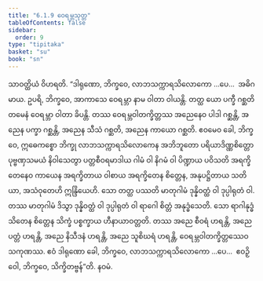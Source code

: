 ```yaml
---
title: "6.1.9 ဝေရမ္ဘသုတ္တ"
tableOfContents: false
sidebar:
  order: 9
type: "tipitaka"
basket: "su"
book: "sn"
---
```



<DynamicBreadcrumb />

<Division number="165" book="sn" e="ch" v="18" p="304">

<Paragraph number="1041" book="sn">
သာဝတ္ထိယံ ဝိဟရတိ. “ဒါရုဏော, ဘိက္ခဝေ, လာဘသက္ကာရသိလောကော …ပေ…  အဓိဂမာယ. ဥပရိ, ဘိက္ခဝေ, အာကာသေ ဝေရမ္ဘာ နာမ ဝါတာ ဝါယန္တိ. တတ္ထ ယော ပက္ခီ ဂစ္ဆတိ တမေနံ ဝေရမ္ဘာ ဝါတာ ခိပန္တိ. တဿ ဝေရမ္ဘဝါတက္ခိတ္တဿ အညေနေဝ ပါဒါ ဂစ္ဆန္တိ, အညေန ပက္ခာ ဂစ္ဆန္တိ, အညေန သီသံ ဂစ္ဆတိ, အညေန ကာယော ဂစ္ဆတိ. ဧဝမေဝ ခေါ, ဘိက္ခဝေ, ဣဓေကစ္စော ဘိက္ခု လာဘသက္ကာရသိလောကေန အဘိဘူတော ပရိယာဒိဏ္ဏစိတ္တော ပုဗ္ဗဏှသမယံ နိဝါသေတွာ ပတ္တစီဝရမာဒါယ ဂါမံ ဝါ နိဂမံ ဝါ ပိဏ္ဍာယ ပဝိသတိ အရက္ခိတေနေဝ ကာယေန အရက္ခိတာယ ဝါစာယ အရက္ခိတေန စိတ္တေန, အနုပဋ္ဌိတာယ သတိယာ, အသံဝုတေဟိ ဣန္ဒြိယေဟိ. သော တတ္ထ ပဿတိ မာတုဂါမံ ဒုန္နိဝတ္ထံ ဝါ ဒုပ္ပါရုတံ ဝါ. တဿ မာတုဂါမံ ဒိသွာ ဒုန္နိဝတ္ထံ ဝါ ဒုပ္ပါရုတံ ဝါ ရာဂေါ စိတ္တံ အနုဒ္ဓံသေတိ. သော ရာဂါနုဒ္ဓံသိတေန စိတ္တေန သိက္ခံ ပစ္စက္ခာယ ဟီနာယာဝတ္တတိ. တဿ အညေ စီဝရံ ဟရန္တိ, အညေ ပတ္တံ ဟရန္တိ, အညေ နိသီဒနံ ဟရန္တိ, အညေ သူစိဃရံ ဟရန္တိ, ဝေရမ္ဘဝါတက္ခိတ္တဿေဝ သကုဏဿ. ဧဝံ ဒါရုဏော ခေါ, ဘိက္ခဝေ, လာဘသက္ကာရသိလောကော …ပေ…  ဧဝဉှိ ဝေါ, ဘိက္ခဝေ, သိက္ခိတဗ္ဗန်”တိ.

</Paragraph>
</Division>

<Paragraph number="1042" type="center" book="sn">
နဝမံ.
</Paragraph>